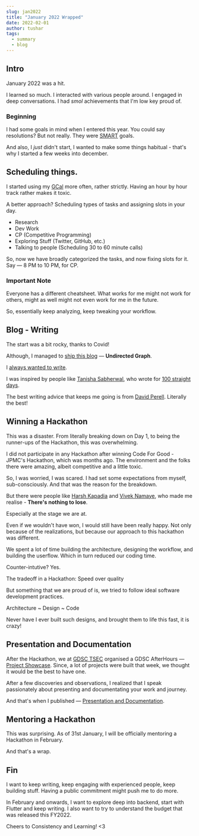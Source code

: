 ```yaml
---
slug: jan2022
title: "January 2022 Wrapped"
date: 2022-02-01
author: tushar
tags:
  - summary
  - blog
---
```


## Intro

January 2022 was a hit.

I learned so much. I interacted with various people around. I engaged in deep conversations. I had _smol_ achievements that I'm low key proud of.

### Beginning

I had some goals in mind when I entered this year. You could say resolutions? But not really. They were [SMART](https://en.wikipedia.org/wiki/SMART_criteria) goals.

And also, I _just_ didn't start, I wanted to make some things habitual - that's why I started a few weeks into december.

## Scheduling things.

I started using my [GCal](https://www.google.com/calendar/about/) more often, rather strictly. Having an hour by hour track rather makes it toxic.

A better approach? Scheduling types of tasks and assigning slots in your day. 

- Research
- Dev Work
- CP (Competitive Programming)
- Exploring Stuff (Twitter, GitHub, etc.)
- Talking to people (Scheduling 30 to 60 minute calls)

So, now we have broadly categorized the tasks, and now fixing slots for it. Say — 8 PM to 10 PM, for CP.

### Important Note

Everyone has a different cheatsheet. What works for me might not work for others, might as well might not even work for me in the future.

So, essentially keep analyzing, keep tweaking your workflow.

## Blog - Writing

The start was a bit rocky, thanks to Covid! 

Although, I managed to [ship this blog](https://undirected-graph.netlify.app/posts/beginning) — **Undirected Graph**.

<p>
  <TwitterTweetEmbed tweetId={"1479882807526580225"} />
</p>

I [always wanted to write](https://undirected-graph.netlify.app/posts/beginning#:~:text=Ideas.%20Thoughts.%20Feelings.%20Discoveries.%20Observations.). 

I was inspired by people like [Tanisha Sabherwal](https://www.tanishasabherwal.me), who wrote for [100 straight days](https://tanishasabherwal.notion.site/Tanisha-s-100-days-of-writing-d6381dcb43f04567852725e7d6bf9410).

The best writing advice that keeps me going is from [David Perell](https://twitter.com/david_perell). Literally the best!

<p>
  <TwitterTweetEmbed tweetId={"1487929040962928643"} />
</p>

## Winning a Hackathon

This was a disaster. From literally breaking down on Day 1, to being the runner-ups of the Hackathon, this was overwhelming.

<p>
  <TwitterTweetEmbed tweetId={"1484912598739197956"} />
</p>

I did not participate in any Hackathon after winning Code For Good - JPMC's Hackathon, which was months ago. The environment and the folks there were amazing, albeit competitive and a little toxic. 

So, I was worried, I was scared. I had set some expectations from myself, sub-consciously. And that was the reason for the breakdown.

But there were people like [Harsh Kapadia](http://harshkapadia.me) and [Vivek Namaye](https://www.linkedin.com/in/viveknamaye), who made me realise - **There's nothing to lose**. 

Especially at the stage we are at.

<p>
  <TwitterTweetEmbed tweetId={"1487917428994723856"} />
</p>

Even if we wouldn't have won, I would still have been really happy. Not only because of the realizations, but because our approach to this hackathon was different. 

We spent a lot of time building the architecture, designing the workflow, and building the userflow. Which in turn reduced our coding time. 

Counter-intutive? Yes.

The tradeoff in a Hackathon: Speed over quality

But something that we are proud of is, we tried to follow ideal software development practices.

Architecture
~ Design
~ Code

Never have I ever built such designs, and brought them to life this fast, it is crazy!

<p>
  <TwitterTweetEmbed tweetId={"1484912671149670400"} />
</p>

## Presentation and Documentation

After the Hackathon, we at [GDSC TSEC](https://gdsc.community.dev/thadomal-shahani-engineering-college-mumbai) organised a GDSC AfterHours — [Project Showcase](https://gdsc.community.dev/events/details/developer-student-clubs-thadomal-shahani-engineering-college-mumbai-presents-gdsc-afterhours-project-showcase-community-review/). Since, a lot of projects were built that week, we thought it would be the best to have one.

After a few discoveries and observations, I realized that I speak passionately about presenting and documentating your work and journey. 

And that's when I published — [Presentation and Documentation](https://undirected-graph.netlify.app/posts/presentation).

<p>
  <TwitterTweetEmbed tweetId={"1485855501988798465"} />
</p>

## Mentoring a Hackathon

This was surprising. As of 31st January, I will be officially mentoring a Hackathon in February. 

<p>
  <TwitterTweetEmbed tweetId={"1488053946103267335"} />
</p>

And that's a wrap.

## Fin

I want to keep writing, keep engaging with experienced people, keep building stuff. Having a public commitment might push me to do more.

In February and onwards, I want to explore deep into backend, start with Flutter and keep writing. I also want to try to understand the budget that was released this FY2022.

Cheers to Consistency and Learning! <3